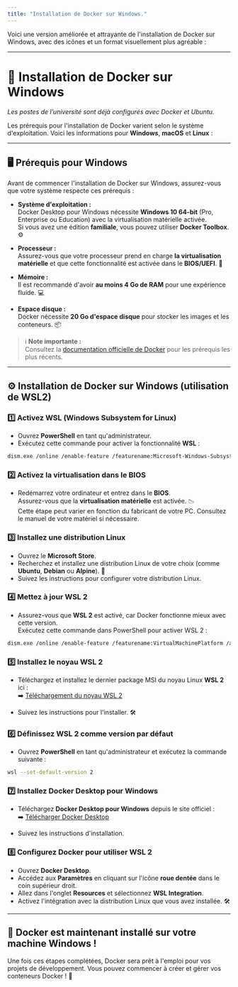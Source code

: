 ```yaml
---
title: "Installation de Docker sur Windows."
---
```

Voici une version améliorée et attrayante de l'installation de Docker sur Windows, avec des icônes et un format visuellement plus agréable :

---

# 🚀 **Installation de Docker sur Windows**

*Les postes de l’université sont déjà configurés avec Docker et Ubuntu.*

Les prérequis pour l'installation de Docker varient selon le système d'exploitation. Voici les informations pour **Windows**, **macOS** et **Linux** :

---

## 🖥️ **Prérequis pour Windows**

Avant de commencer l'installation de Docker sur Windows, assurez-vous que votre système respecte ces prérequis :

- **Système d'exploitation :**  
  Docker Desktop pour Windows nécessite **Windows 10 64-bit** (Pro, Enterprise ou Education) avec la virtualisation matérielle activée.  
  Si vous avez une édition **familiale**, vous pouvez utiliser **Docker Toolbox**. ⚙️

- **Processeur :**  
  Assurez-vous que votre processeur prend en charge **la virtualisation matérielle** et que cette fonctionnalité est activée dans le **BIOS/UEFI**. 🧠

- **Mémoire :**  
  Il est recommandé d'avoir **au moins 4 Go de RAM** pour une expérience fluide. 💻

- **Espace disque :**  
  Docker nécessite **20 Go d'espace disque** pour stocker les images et les conteneurs. 📦

> ℹ️ **Note importante :**  
> Consultez la [documentation officielle de Docker](https://docs.docker.com/engine/install/) pour les prérequis les plus récents.

---

## ⚙️ **Installation de Docker sur Windows (utilisation de WSL2)**

### 1️⃣ **Activez WSL (Windows Subsystem for Linux)**

- Ouvrez **PowerShell** en tant qu'administrateur.
- Exécutez cette commande pour activer la fonctionnalité **WSL** :

```bash
dism.exe /online /enable-feature /featurename:Microsoft-Windows-Subsystem-Linux /all /norestart
```

### 2️⃣ **Activez la virtualisation dans le BIOS**

- Redémarrez votre ordinateur et entrez dans le **BIOS**.  
  Assurez-vous que la **virtualisation matérielle** est activée. 📉  
  Cette étape peut varier en fonction du fabricant de votre PC. Consultez le manuel de votre matériel si nécessaire.

### 3️⃣ **Installez une distribution Linux**

- Ouvrez le **Microsoft Store**.
- Recherchez et installez une distribution Linux de votre choix (comme **Ubuntu**, **Debian** ou **Alpine**). 🐧
- Suivez les instructions pour configurer votre distribution Linux.

### 4️⃣ **Mettez à jour WSL 2**

- Assurez-vous que **WSL 2** est activé, car Docker fonctionne mieux avec cette version.  
  Exécutez cette commande dans PowerShell pour activer WSL 2 :

```bash
dism.exe /online /enable-feature /featurename:VirtualMachinePlatform /all /norestart
```

### 5️⃣ **Installez le noyau WSL 2**

- Téléchargez et installez le dernier package MSI du noyau Linux **WSL 2** ici :  
  ➡️ [Téléchargement du noyau WSL 2](https://aka.ms/wsl2kernel)
  
- Suivez les instructions pour l'installer. 🛠️

### 6️⃣ **Définissez WSL 2 comme version par défaut**

- Ouvrez **PowerShell** en tant qu'administrateur et exécutez la commande suivante :

```bash
wsl --set-default-version 2
```

### 7️⃣ **Installez Docker Desktop pour Windows**

- Téléchargez **Docker Desktop pour Windows** depuis le site officiel :  
  ➡️ [Télécharger Docker Desktop](https://www.docker.com/products/docker-desktop)
  
- Suivez les instructions d'installation.

### 8️⃣ **Configurez Docker pour utiliser WSL 2**

- Ouvrez **Docker Desktop**.
- Accédez aux **Paramètres** en cliquant sur l'icône **roue dentée** dans le coin supérieur droit.
- Allez dans l'onglet **Resources** et sélectionnez **WSL Integration**.
- Activez l'intégration avec la distribution Linux que vous avez installée. 🛠️

---

## 🎉 **Docker est maintenant installé sur votre machine Windows !**

Une fois ces étapes complétées, Docker sera prêt à l'emploi pour vos projets de développement. Vous pouvez commencer à créer et gérer vos conteneurs Docker ! 🚀